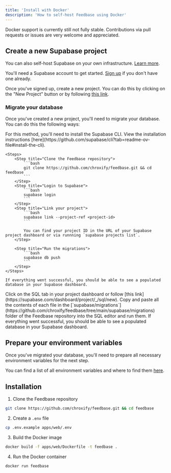 ```yaml
---
title: 'Install with Docker'
description: 'How to self-host Feedbase using Docker'
---
```


<Warning>Docker support is currently still not fully stable. Contributions via pull requests or issues are very welcome and appreciated.</Warning>

## Create a new Supabase project

<Tip> You can also self-host Supabase on your own infrastructure. [Learn more](https://supabase.io/docs/guides/self-hosting).</Tip>

You'll need a Supabase account to get started. [Sign up](https://supabase.com/dashboard/sign-in) if you don't have one already.

Once you've signed up, create a new project. You can do this by clicking on the "New Project" button or by following [this link](https://supabase.com/dashboard/new/_).

### Migrate your database

Once you've created a new project, you'll need to migrate your database. You can do this the following ways:

<Accordion title="Using the Supabase CLI (Recommended)">
    For this method, you'll need to install the Supabase CLI. View the installation instructions [here](https://github.com/supabase/cli?tab=readme-ov-file#install-the-cli).

    <Steps>
        <Step title="Clone the Feedbase repository">
            ```bash
            git clone https://github.com/chroxify/feedbase.git && cd feedbase
            ```
        </Step>
        <Step title="Login to Supabase">
            ```bash
            supabase login
            ```
        </Step>
        <Step title="Link your project">
            ```bash
            supabase link --project-ref <project-id>
            ```

            You can find your project ID in the URL of your Supabase project dashboard or via runnning `supabase projects list`.
        </Step>

        <Step title="Run the migrations">
            ```bash
            supabase db push
            ```
        </Step>
    </Steps>

    If everything went successful, you should be able to see a populated database in your Supabase dashboard.

</Accordion>


<Accordion title="Manually using the SQL Editor">
    <Steps>
        <Step title="Go to your Project's SQL Editor">
            Click on the SQL tab in your project dashboard or follow [this link](https://supabase.com/dashboard/project/_/sql/new).
        </Step>
        <Step title="Run the migrations">
            Copy and paste all the contents of each file in the [`supabase/migrations`](https://github.com/chroxify/feedbase/tree/main/supabase/migrations) folder of the Feedbase repository into the SQL editor and run them.
        </Step>
        <Step title="Verify the migrations">
            If everything went successful, you should be able to see a populated database in your Supabase dashboard.
        </Step>
    </Steps>
</Accordion>

## Prepare your environment variables

Once you've migrated your database, you'll need to prepare all necessary environment variables for the next step. 

You can find a list of all environment variables and where to find them [here](https://github.com/chroxify/feedbase/blob/main/.env.example).

## Installation

1. Clone the Feedbase repository

```bash
git clone https://github.com/chroxify/feedbase.git && cd feedbase
```

2. Create a `.env` file

```bash
cp .env.example apps/web/.env
```

3. Build the Docker image

```bash
docker build -f apps/web/Dockerfile -t feedbase .
```

4. Run the Docker container

```bash
docker run feedbase
```
